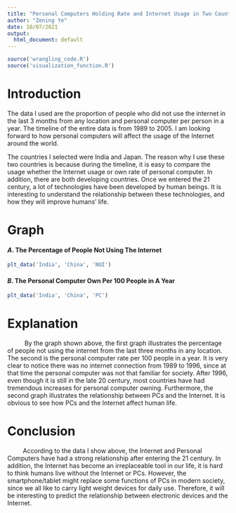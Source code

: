 ```yaml
---
title: "Personal Computers Holding Rate and Internet Usage in Two Countries"
author: "Zening Ye"
date: 10/07/2021
output:
  html_document: default
---
```


```r
source('wrangling_code.R')
source('visualization_function.R')
```

# Introduction

The data I used are the proportion of people who did not use the internet in the last 3 months from any location and personal computer per person in a year. The timeline of the entire data is from 1989 to 2005. I am looking forward to how personal computers will affect the usage of the Internet around the world.

The countries I selected were India and Japan. The reason why I use these two countries is because during the timeline, it is easy to compare the usage whether the Internet usage or own rate of personal computer. In addition, there are both developing countries. Once we entered the 21 century, a lot of technologies have been developed by human beings. It is interesting to understand the relationship between these technologies, and how they will improve humans' life.


# Graph

#### $A.$ The Percentage of People Not Using The Internet

```r
plt_data('India', 'China', 'NUI')
```

#### $B.$ The Personal Computer Own Per 100 People in A Year

```r
plt_data('India', 'China', 'PC')
```



# Explanation

$\hspace{1cm}$ By the graph shown above, the first graph illustrates the percentage of people not using the internet from the last three months in any location. The second is the personal computer rate per 100 people in a year. It is very clear to notice there was no internet connection from 1989 to 1996, since at that time the personal computer was not that familiar for society. After 1996, even though it is still in the late 20 century, most countries have had tremendous increases for personal computer owning. Furthermore, the second graph illustrates the relationship between PCs and the Internet. It is obvious to see how PCs and the Internet affect human life.



# Conclusion

$\hspace{1cm}$According to the data I show above, the Internet and Personal Computers have had a strong relationship after entering the 21 century. In addition, the Internet has become an irreplaceable tool in our life, it is hard to think humans live without the Internet or PCs. However, the smartphone/tablet might replace some functions of PCs in modern society, since we all like to carry light weight devices for daily use. Therefore, it will be interesting to predict the relationship between electronic devices and the Internet. 
